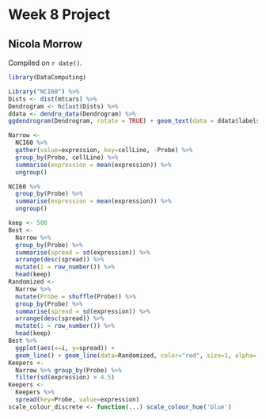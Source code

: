 # Week 8 Project

## Nicola Morrow 

<!-- leave this material as is -->
Compiled on `r date()`.

```r
library(DataComputing)
```
<!-- put your content after this line -->


```r
Library("NCI60") %>%
Dists <- dist(mtcars) %>%
Dendrogram <- hclust(Dists) %>%
ddata <- dendro_data(Dendrogram) %>%
ggdendrogram(Dendrogram, rotate = TRUE) + geom_text(data = ddata$labels, aes(x=x, y=y, label = label), vjust = 0)
```


```r
Narrow <- 
  NCI60 %>%
  gather(value=expression, key=cellLine, -Probe) %>%
  group_by(Probe, cellLine) %>%
  summarise(expression = mean(expression)) %>% 
  ungroup()

NCI60 %>%
  group_by(Probe) %>%
  summarise(expression = mean(expression)) %>%
  ungroup()
```


```r
keep <- 500
Best <-
  Narrow %>%
  group_by(Probe) %>%
  summarise(spread = sd(expression)) %>%
  arrange(desc(spread)) %>%
  mutate(i = row_number()) %>%
  head(keep)
Randomized <-
  Narrow %>%
  mutate(Probe = shuffle(Probe)) %>%
  group_by(Probe) %>%
  summarise(spread = sd(expression)) %>%
  arrange(desc(spread)) %>%
  mutate(i = row_number()) %>%
  head(keep)
Best %>% 
  ggplot(aes(x=i, y=spread)) + 
  geom_line() + geom_line(data=Randomized, color="red", size=1, alpha=.5)
Keepers <-
  Narrow %>% group_by(Probe) %>%
  filter(sd(expression) > 4.5)
Keepers <-
  Keepers %>%
  spread(key=Probe, value=expression)
scale_colour_discrete <- function(...) scale_colour_hue('blue')
```
